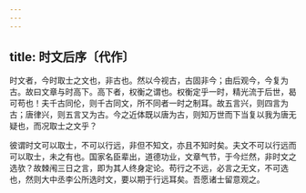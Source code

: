 ```yaml
---
---
---
```

title: 时文后序〔代作〕
---

时文者，今时取士之文也，非古也。然以今视古，古固非今；由后观今，今复为古。故曰文章与时高下。高下者，权衡之谓也。权衡定乎一时，精光流于后世，曷可苟也！夫千古同伦，则千古同文，所不同者一时之制耳。故五言兴，则四言为古；唐律兴，则五言又为古。今之近体既以唐为古，则知万世而下当复以我为唐无疑也，而况取士之文乎？

彼谓时文可以取士，不可以行远，非但不知文，亦且不知时矣。夫文不可以行远而可以取士，未之有也。国家名臣辈出，道德功业，文章气节，于今烂然，非时文之选欤？故棘闱三日之言，即为其人终身定论。苟行之不远，必言之无文，不可选也，然则大中丞李公所选时文，要以期于行远耳矣。吾愿诸士留意观之。